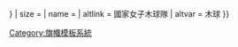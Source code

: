 {{country data {{{1}}}
| flagright/core
| variant = {{{variant|{{{2|}}}}}}
| size = {{{size|}}}
| name = {{{name|}}}
| altlink = 國家女子木球隊
| altvar = 木球
}}<noinclude>
[[Category:旗幟模板系統]]
</noinclude>